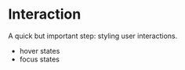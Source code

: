 # Interaction

A quick but important step: styling user interactions.

- hover states
- focus states
